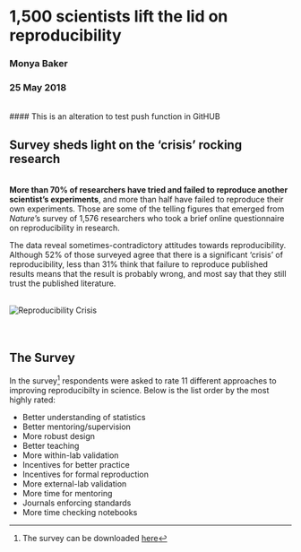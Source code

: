 
# 1,500 scientists lift the lid on reproducibility
### Monya Baker

### 25 May 2018

\
#### This is an alteration to test push function in GitHUB

## Survey sheds light on the 'crisis' rocking research
\
**More than 70% of researchers have tried and failed to reproduce another scientist's experiments**, and more than half have failed to reproduce their own experiments. Those are some of the telling figures that emerged from *Nature*'s survey of 1,576 researchers who took a brief online questionnaire on reproducibility in research. 
\

The data reveal sometimes-contradictory attitudes towards reproducibility. Although 52% of those surveyed agree that there is a significant 'crisis' of reproducibility, less than 31% think that failure to reproduce published results means that the result is probably wrong, and most say that they still trust the published literature.

\
 ![Reproducibility Crisis](img/reproducibility-graphic-online1.png)
\
\
\

## The Survey


In the survey[^1] respondents were asked to rate 11 different approaches to improving reproducibilty in science. Below is the list order by the most highly rated:

* Better understanding of statistics
* Better mentoring/supervision
* More robust design
* Better teaching
* More within-lab validation
* Incentives for better practice
* Incentives for formal reproduction
* More external-lab validation
* More time for mentoring
* Journals enforcing standards
* More time checking notebooks



[^1]: The survey can be downloaded [here](https://www.nature.com/news/polopoly_fs/7.36741!/file/Reproduciblility%20Questionnaire.doc)








